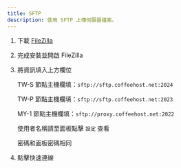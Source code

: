 ```yaml
---
title: SFTP
description: 使用 SFTP 上傳伺服器檔案。
---
```



<Callout title="仍在努力撰寫！" />

1. 下載 [FileZilla](https://filezilla-project.org/download.php?type=client)

2. 完成安裝並開啟 FileZilla

3. 將資訊填入上方欄位

    TW-S 節點主機欄填：`sftp://sftp.coffeehost.net:2024`

    TW-P 節點主機欄填：`sftp://sftp.coffeehost.net:2023`

    MY-1 節點主機欄填：`sftp://proxy.coffeehost.net:2022`

    使用者名稱請至面板點擊 `設定` 查看

    密碼和面板密碼相同

4. 點擊快速連線